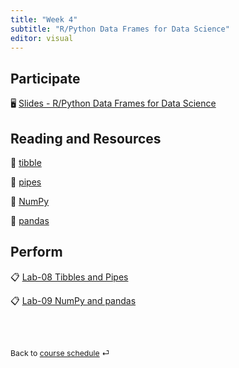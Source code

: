 ```yaml
---
title: "Week 4"
subtitle: "R/Python Data Frames for Data Science"
editor: visual
---
```


::: callout-important
:::

## Participate

🖥️ [Slides - R/Python Data Frames for Data Science](/slides/07-package.html)

## Reading and Resources

📖 [tibble](https://tibble.tidyverse.org/)

📖 [pipes](https://r4ds.hadley.nz/workflow-pipes.html#why-use-a-pipe)

📖 [NumPy](https://numpy.org/doc/stable/user/index.html)

📖 [pandas](https://pandas.pydata.org/docs/user_guide/index.html)

## Perform

📋 [Lab-08 Tibbles and Pipes](/exercise/lab08-tibble.html)

📋 [Lab-09 NumPy and pandas](/exercise/lab09-numpy.html)

<br><br>

::: {style="font-size: 0.875em;"}
Back to [course schedule](/ "Course schedule") ⏎
:::
